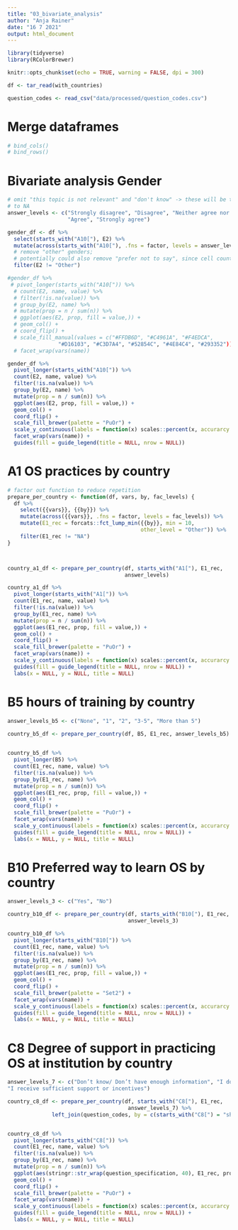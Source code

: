 ```yaml
---
title: "03_bivariate_analysis"
author: "Anja Rainer"
date: "16 7 2021"
output: html_document
---
```


```r
library(tidyverse)
library(RColorBrewer)

knitr::opts_chunk$set(echo = TRUE, warning = FALSE, dpi = 300)

df <- tar_read(with_countries)

question_codes <- read_csv("data/processed/question_codes.csv")
```

# Merge dataframes

```r

# bind_cols()
# bind_rows()


```

# Bivariate analysis Gender

```r
# omit "this topic is not relevant" and "don't know" -> these will be turned
# to NA
answer_levels <- c("Strongly disagree", "Disagree", "Neither agree nor disagree",
                   "Agree", "Strongly agree")

gender_df <- df %>% 
  select(starts_with("A10["), E2) %>% 
  mutate(across(starts_with("A10["), .fns = factor, levels = answer_levels)) %>% 
  # remove "other" genders;
  # potentially could also remove "prefer not to say", since cell counts are low
  filter(E2 != "Other")

#gender_df %>%
 # pivot_longer(starts_with("A10[")) %>% 
  # count(E2, name, value) %>% 
  # filter(!is.na(value)) %>% 
  # group_by(E2, name) %>% 
  # mutate(prop = n / sum(n)) %>% 
  # ggplot(aes(E2, prop, fill = value,)) +
  # geom_col() +
  # coord_flip() +
  # scale_fill_manual(values = c("#FFDB6D", "#C4961A", "#F4EDCA", 
                "#D16103", "#C3D7A4", "#52854C", "#4E84C4", "#293352")) +
  # facet_wrap(vars(name))

gender_df %>%
  pivot_longer(starts_with("A10[")) %>% 
  count(E2, name, value) %>% 
  filter(!is.na(value)) %>% 
  group_by(E2, name) %>% 
  mutate(prop = n / sum(n)) %>% 
  ggplot(aes(E2, prop, fill = value,)) +
  geom_col() +
  coord_flip() +
  scale_fill_brewer(palette = "PuOr") +
  scale_y_continuous(labels = function(x) scales::percent(x, accurarcy = 1)) +
  facet_wrap(vars(name)) +
  guides(fill = guide_legend(title = NULL, nrow = NULL))


```

# A1 OS practices by country

```r
# factor out function to reduce repetition
prepare_per_country <- function(df, vars, by, fac_levels) {
  df %>% 
    select({{vars}}, {{by}}) %>% 
    mutate(across({{vars}}, .fns = factor, levels = fac_levels)) %>% 
    mutate(E1_rec = forcats::fct_lump_min({{by}}, min = 10, 
                                          other_level = "Other")) %>%
    filter(E1_rec != "NA")
}



country_a1_df <- prepare_per_country(df, starts_with("A1["), E1_rec,
                                     answer_levels)

country_a1_df %>%
  pivot_longer(starts_with("A1[")) %>% 
  count(E1_rec, name, value) %>% 
  filter(!is.na(value)) %>% 
  group_by(E1_rec, name) %>% 
  mutate(prop = n / sum(n)) %>% 
  ggplot(aes(E1_rec, prop, fill = value,)) +
  geom_col() +
  coord_flip() +
  scale_fill_brewer(palette = "PuOr") +
  facet_wrap(vars(name)) +
  scale_y_continuous(labels = function(x) scales::percent(x, accurarcy = 1)) +
  guides(fill = guide_legend(title = NULL, nrow = NULL)) +
  labs(x = NULL, y = NULL, title = NULL)


```

# B5 hours of training by country

```r

answer_levels_b5 <- c("None", "1", "2", "3-5", "More than 5")

country_b5_df <- prepare_per_country(df, B5, E1_rec, answer_levels_b5)
  

country_b5_df %>%
  pivot_longer(B5) %>% 
  count(E1_rec, name, value) %>% 
  filter(!is.na(value)) %>% 
  group_by(E1_rec, name) %>% 
  mutate(prop = n / sum(n)) %>% 
  ggplot(aes(E1_rec, prop, fill = value,)) +
  geom_col() +
  coord_flip() +
  scale_fill_brewer(palette = "PuOr") +
  facet_wrap(vars(name)) +
  scale_y_continuous(labels = function(x) scales::percent(x, accurarcy = 1)) +
  guides(fill = guide_legend(title = NULL, nrow = NULL)) +
  labs(x = NULL, y = NULL, title = NULL)

```

# B10 Preferred way to learn OS by country

```r

answer_levels_3 <- c("Yes", "No")

country_b10_df <- prepare_per_country(df, starts_with("B10["), E1_rec,
                                      answer_levels_3)

country_b10_df %>%
  pivot_longer(starts_with("B10[")) %>% 
  count(E1_rec, name, value) %>% 
  filter(!is.na(value)) %>% 
  group_by(E1_rec, name) %>% 
  mutate(prop = n / sum(n)) %>% 
  ggplot(aes(E1_rec, prop, fill = value,)) +
  geom_col() +
  coord_flip() +
  scale_fill_brewer(palette = "Set2") +
  facet_wrap(vars(name)) +
  scale_y_continuous(labels = function(x) scales::percent(x, accurarcy = 1)) +
  guides(fill = guide_legend(title = NULL, nrow = NULL)) +
  labs(x = NULL, y = NULL, title = NULL)


```

# C8 Degree of support in practicing OS at institution by country

```r

answer_levels_7 <- c("Don’t know/ Don’t have enough information", "I do not receive any support or incentives", "I do not receive any support or incentives but would like to", "I receive some support or incentives", 
"I receive sufficient support or incentives")

country_c8_df <- prepare_per_country(df, starts_with("C8["), E1_rec,
                                      answer_levels_7) %>%
              left_join(question_codes, by = c(starts_with("C8[") = "short_code")) %>% 


country_c8_df %>%
  pivot_longer(starts_with("C8[")) %>% 
  count(E1_rec, name, value) %>% 
  filter(!is.na(value)) %>% 
  group_by(E1_rec, name) %>% 
  mutate(prop = n / sum(n)) %>% 
  ggplot(aes(stringr::str_wrap(question_specification, 40), E1_rec, prop, fill = value,)) +
  geom_col() +
  coord_flip() +
  scale_fill_brewer(palette = "PuOr") +
  facet_wrap(vars(name)) +
  scale_y_continuous(labels = function(x) scales::percent(x, accurarcy = 1)) +
  guides(fill = guide_legend(title = NULL, nrow = NULL)) +
  labs(x = NULL, y = NULL, title = NULL)

```

